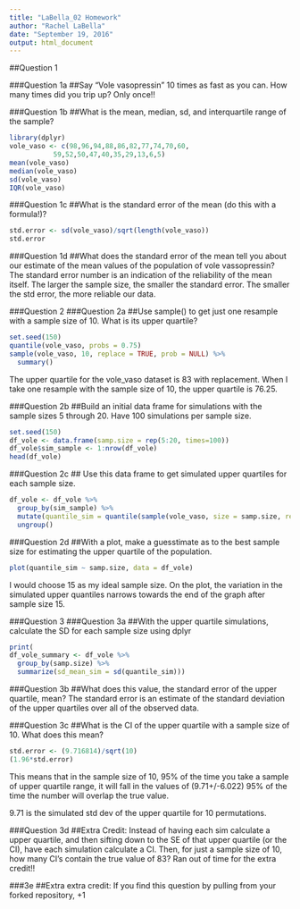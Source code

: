 ```yaml
---
title: "LaBella_02 Homework"
author: "Rachel LaBella"
date: "September 19, 2016"
output: html_document
---
```


##Question 1

###Question 1a
##Say “Vole vasopressin” 10 times as fast as you can. How many times did you trip up?
Only once!!

###Question 1b
##What is the mean, median, sd, and interquartile range of the sample?
```r
library(dplyr)
vole_vaso <- c(98,96,94,88,86,82,77,74,70,60,
           59,52,50,47,40,35,29,13,6,5) 
mean(vole_vaso)
median(vole_vaso)
sd(vole_vaso)
IQR(vole_vaso)
```

###Question 1c
##What is the standard error of the mean (do this with a formula!)?
```r
std.error <- sd(vole_vaso)/sqrt(length(vole_vaso))
std.error
```

###Question 1d
##What does the standard error of the mean tell you about our estimate of the mean values of the population of vole vassopressin?
The standard error number is an indication of the reliability of the mean itself. The larger the sample size, the smaller the standard error. The smaller the std error, the more reliable our data. 


###Question 2
###Question 2a
##Use sample() to get just one resample with a sample size of 10. What is its upper quartile?
``` r
set.seed(150)
quantile(vole_vaso, probs = 0.75) 
sample(vole_vaso, 10, replace = TRUE, prob = NULL) %>%
  summary()
```
The upper quartile for the vole_vaso dataset is 83 with replacement.
When I take one resample with the sample size of 10, the upper quartile is 76.25.


###Question 2b
##Build an initial data frame for simulations with the sample sizes 5 through 20. Have 100 simulations per sample size.
``` r
set.seed(150)
df_vole <- data.frame(samp.size = rep(5:20, times=100))
df_vole$sim_sample <- 1:nrow(df_vole) 
head(df_vole)
```

###Question 2c
## Use this data frame to get simulated upper quartiles for each sample size.
```r
df_vole <- df_vole %>%
  group_by(sim_sample) %>%
  mutate(quantile_sim = quantile(sample(vole_vaso, size = samp.size, replace = TRUE), probs = 0.75)) %>%
  ungroup()
```

###Question 2d
##With a plot, make a guesstimate as to the best sample size for estimating the upper quartile of the population.
``` r
plot(quantile_sim ~ samp.size, data = df_vole)
```

I would choose 15 as my ideal sample size. On the plot, the variation in the simulated upper quantiles narrows towards the end of the graph after sample size 15. 
 

###Question 3
###Question 3a
##With the upper quartile simulations, calculate the SD for each sample size using dplyr
``` r
print(
df_vole_summary <- df_vole %>%
  group_by(samp.size) %>%
  summarize(sd_mean_sim = sd(quantile_sim)))
```

###Question 3b
##What does this value, the standard error of the upper quartile, mean?
The standard error is an estimate of the standard deviation of the upper quartiles over all of the observed data. 

###Question 3c
##What is the CI of the upper quartile with a sample size of 10. What does this mean?
``` r
std.error <- (9.716814)/sqrt(10)
(1.96*std.error)
```
This means that in the sample size of 10, 95% of the time you take a sample of upper quartile range, it will fall in the values of (9.71+/-6.022) 95% of the time the number will overlap the true value. 

9.71 is the simulated std dev of the upper quartile for 10 permutations. 


###Question 3d
##Extra Credit: Instead of having each sim calculate a upper quartile, and then sifting down to the SE of that upper quartile (or the CI), have each simulation calculate a CI. Then, for just a sample size of 10, how many CI’s contain the true value of 83?
Ran out of time for the extra credit!! 

###3e
##Extra extra credit: If you find this question by pulling from your forked repository, +1